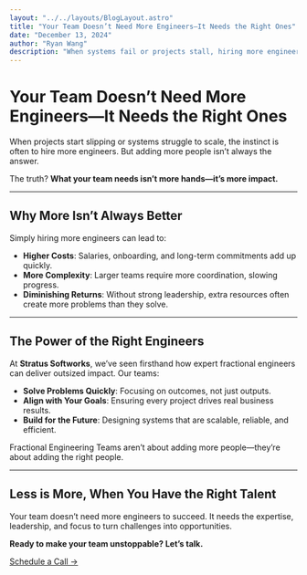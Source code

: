 ```yaml
---
layout: "../../layouts/BlogLayout.astro"
title: "Your Team Doesn’t Need More Engineers—It Needs the Right Ones"
date: "December 13, 2024"
author: "Ryan Wang"
description: "When systems fail or projects stall, hiring more engineers isn’t always the answer. The key is having the right talent—engineers who solve problems, align with business goals, and build scalable solutions. Learn how fractional engineering teams deliver impact without adding unnecessary complexity."
---
```


# Your Team Doesn’t Need More Engineers—It Needs the Right Ones

When projects start slipping or systems struggle to scale, the instinct is often to hire more engineers. But adding more people isn’t always the answer.

The truth? **What your team needs isn’t more hands—it’s more impact.**

---

## Why More Isn’t Always Better

Simply hiring more engineers can lead to:

- **Higher Costs**: Salaries, onboarding, and long-term commitments add up quickly.
- **More Complexity**: Larger teams require more coordination, slowing progress.
- **Diminishing Returns**: Without strong leadership, extra resources often create more problems than they solve.

---

## The Power of the Right Engineers

At **Stratus Softworks**, we’ve seen firsthand how expert fractional engineers can deliver outsized impact. Our teams:

- **Solve Problems Quickly**: Focusing on outcomes, not just outputs.
- **Align with Your Goals**: Ensuring every project drives real business results.
- **Build for the Future**: Designing systems that are scalable, reliable, and efficient.

Fractional Engineering Teams aren’t about adding more people—they’re about adding the right people.

---

## Less is More, When You Have the Right Talent

Your team doesn’t need more engineers to succeed. It needs the expertise, leadership, and focus to turn challenges into opportunities.

**Ready to make your team unstoppable? Let’s talk.**

[Schedule a Call →](https://calendly.com/ryan-stratussoftworks/30min?month=2024-12)
